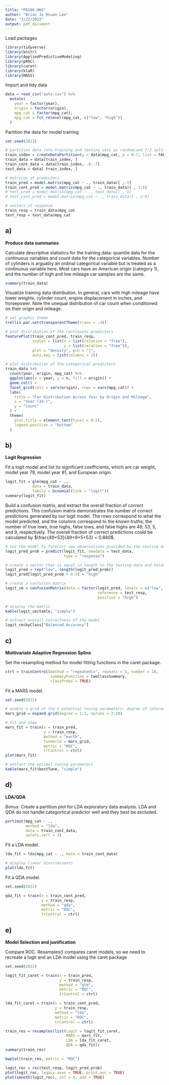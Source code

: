 ```yaml
---
title: "P8106 HW3"
author: "Brian Jo Hsuan Lee"
date: "3/22/2022"
output: pdf_document
---
```


Load packages

```r
library(tidyverse)
library(knitr)
library(AppliedPredictiveModeling)
library(pROC)
library(caret)
library(klaR)
library(MASS)
```

Import and tidy data

```r
data = read_csv("auto.csv") %>% 
  mutate(
    year = factor(year),
    origin = factor(origin),
    mpg_cat = factor(mpg_cat),
    mpg_cat = fct_relevel(mpg_cat, c("low", "high"))
  )
```

Partition the data for model training

```r
set.seed(2022)

# partition data into training and testing sets as randomized 7:3 splits
train_index = createDataPartition(y = data$mpg_cat, p = 0.7, list = FALSE)
train_data = data[train_index, ]
train_cont_data = data[train_index, -6:-7]
test_data = data[-train_index, ]

# matrices of predictors 
train_pred = model.matrix(mpg_cat ~ ., train_data)[ ,-1]
train_cont_pred = model.matrix(mpg_cat ~ ., train_data)[ , 2:6]
# test_pred = model.matrix(mpg_cat ~ ., test_data)[ ,-1]
# test_cont_pred = model.matrix(mpg_cat ~ ., train_data)[ , 2:6]

# vectors of response
train_resp = train_data$mpg_cat
test_resp = test_data$mpg_cat
```

## a)
**Produce data summaries**

Calculate descriptive statistics for the training data: quantile data for the continuous variables and count data for the categorical variables. Number of cylinders is arguably an ordinal categorical variable but is treated as a continuous variable here. Most cars have an American origin (category 1), and the number of high and low mileage car samples are the same.

```r
summary(train_data)
```

Visualize training data distribution. In general, cars with high mileage have lower weights, cylinder count, engine displacement in inches, and horsepower. Note the unequal distribution of car count when conditioned on their origin and mileage. 

```r
# set graphic theme
trellis.par.set(transparentTheme(trans = .4))

# plot distribution of the continuous predictors
featurePlot(train_cont_pred, train_resp,
            scales = list(x = list(relation = "free"), 
                          y = list(relation = "free")),
            plot = "density", pch = "|", 
            auto.key = list(columns = 2))

# plot distribution of the categorical predictors
train_data %>% 
  count(year, origin, mpg_cat) %>% 
  ggplot(aes(x = year, y = n, fill = origin)) + 
  geom_col() +
  facet_grid(cols = vars(origin), rows = vars(mpg_cat)) +
  labs(
    title = "Car Distribution Across Year by Origin and Mileage",
    x = "Year (19-)",
    y = "Count"
  ) +
  theme(
    plot.title = element_text(hjust = 0.5),
    legend.position = "bottom"
  )
```

## b)
**Logit Regression**

Fit a logit model and list its significant coefficients, which are car weight, model year 79, model year 81, and European origin.
```r
logit_fit = glm(mpg_cat ~ ., 
            data = train_data, 
            family = binomial(link = "logit"))
summary(logit_fit)
```

Build a confusion matrix, and extract the overall fraction of correct predictions. This confusion matrix demonstrates the number of correct predictions generated by our logit model. The rows correspond to what the model predicted, and the columns correspond to the known truths; the number of true lows, true highs, false lows, and false highs are 49, 53, 5, and 9, respectively. The overall fraction of correct predictions could be calculated by $\frac{49+53}{49+9+5+53} = 0.880$.
```r
# use the model to forecast new observations provided by the testing data
logit_pred_prob = predict(logit_fit, newdata = test_data,
                          type = "response")

# create a vector that is equal in length to the testing data and holds the predicted binary result
logit_pred = rep("low", length(logit_pred_prob))
logit_pred[logit_pred_prob > 0.5] = "high"

# create a confusion matrix
logit_cm = confusionMatrix(data = factor(logit_pred, levels = c("low", "high")),
                                         reference = test_resp,
                                         positive = "high")

# display the matrix
kable(logit_cm$table, "simple")

# extract overall correctness of the model
logit_cm$byClass["Balanced Accuracy"]
```

## c)
**Multivariate Adaptive Regression Spline**

Set the resampling method for model fitting functions in the caret package.
```r
ctrl = trainControl(method = "repeatedcv", repeats = 5, number = 10,
                    summaryFunction = twoClassSummary,
                    classProbs = TRUE)
```

Fit a MARS model.
```r
set.seed(2022)

# enable a grid of the 2 potential tuning parameters: degree of interactions and the number of retained terms
mars_grid = expand.grid(degree = 1:3, nprune = 2:20)

# fit and show
mars_fit = train(x = train_pred,
                 y = train_resp,
                 method = "earth",
                 tuneGrid = mars_grid,
                 metric = "ROC",
                 trControl = ctrl)
plot(mars_fit)

# extract the optimal tuning parameters
kable(mars_fit$bestTune, "simple")
```

## d)
**LDA/QDA**

Bonus: Create a partition plot for LDA exploratory data analysis. LDA and QDA do not handle categortical predictor well and they best be excluded. 
```r
partimat(mpg_cat ~ ., 
         method = "lda", 
         data = train_cont_data, 
         nplots.vert = 2)
```

Fit a LDA model.
```r
lda_fit = lda(mpg_cat ~ ., data = train_cont_data)

# display linear discriminants
plot(lda_fit)
```

Fit a QDA model.
```r
set.seed(2022)

qda_fit = train(x = train_cont_pred,
                y = train_resp,
                method = "qda",
                metric = "ROC",
                trControl = ctrl)
```

## e) 
**Model Selection and justification**

Compare ROC. Resamples() compares caret models, so we need to recreate a logit and an LDA model using the caret package 
```r
set.seed(2022)

logit_fit_caret = train(x = train_pred,
                        y = train_resp,
                        method = "glm",
                        metric = "ROC",
                        trControl = ctrl)

lda_fit_caret = train(x = train_cont_pred,
                      y = train_resp,
                      method = "lda",
                      metric = "ROC",
                      trControl = ctrl)

train_res = resamples(list(Logit = logit_fit_caret, 
                           MARS = mars_fit,
                           LDA = lda_fit_caret, 
                           QDA = qda_fit))
summary(train_res)

bwplot(train_res, metric = "ROC")
```

```r
logit_roc = roc(test_resp, logit_pred_prob)
plot(logit_roc, legacy.axes = TRUE, print.auc = TRUE) 
plot(smooth(logit_roc), col = 4, add = TRUE)
```

